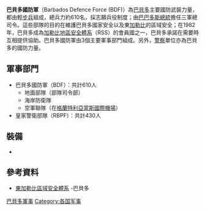 {{Infobox National Military
|country=巴貝多
|name=巴貝多國防軍
|branches=地面部隊<br/>海岸防衛隊<br/>空軍聯隊<br/>皇家警衛部隊<br/>
<!-- Manpower -->
|age=18歲以上，志願役
|conscription=
|manpower_data=2005
|manpower_age=18-49
|available=71,524
|available_f=72,302 
|fit=54,510 
|fit_f=54,889
|active=610 （[[各国武装部队列表|排名162位]]）
}}

'''巴貝多國防軍'''（Barbados Defence Force (BDF)）為[[巴貝多|巴貝多]]主要國防武裝力量，都由輕[[步兵|步兵]]組成，總兵力約610名，採志願兵役制度；由[[巴巴多斯總統|巴巴多斯總統]]擔任三軍總司令。這些部隊的目的在維護巴貝多國家安全以及東[[加勒比|加勒比]]的區域安全；在1982年，巴貝多成為[[加勒比|加勒比]][[地區安全體系|地區安全體系]]（RSS）的會員國之一，巴貝多承諾在需要時互相提供協助。巴貝多國防軍由3個主要軍事部門組成。另外，[[警察|警察]]單位亦為巴貝多的國防力量。

==軍事部門==
*巴貝多國防軍（BDF）：共計610人
**地面部隊（部隊司令部）
**海岸防衛隊
**空軍聯隊（在[[格蘭特利·亞當斯國際機場|格蘭特利亞當斯國際機場]]）
*皇家警衛部隊（RBPF）：共計430人

==裝備==
*{{tsl|en|Cessna 402|Cessna 402}}

==參考資料==
*[http://www.rss.org.bb/ 東加勒比區域安全體系] {{Wayback|url=http://www.rss.org.bb/ |date=20090509215228 }}-巴貝多

{{美洲各國家和地區軍事}}

[[Category:巴貝多軍事|]]
[[Category:各国军事|Category:各国军事]]